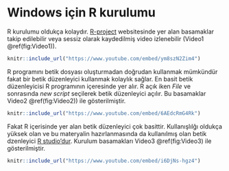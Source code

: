 

# Windows için R kurulumu

R kurulumu oldukça kolaydır. <a href="https://www.r-project.org/" target="_blank">R-project</a> websitesinde yer alan basamaklar takip edilebilir veya sessiz olarak kaydedilmiş video izlenebilir (Video1 \@ref(fig:Video1)).

```r
knitr::include_url("https://www.youtube.com/embed/ym8szN2Zim4")
```

R programını betik dosyası oluşturmadan doğrudan kullanmak mümkündür fakat bir betik düzenleyici kullanmak kolaylık sağlar. En basit betik düzenleyicisi R programının içeresinde yer alır. R açık iken _File_ ve sonrasında _new script_ seçilerek betik düzenleyici açılır. Bu basamaklar Video2 \@ref(fig:Video2)) ile gösterilmiştir. 

```r
knitr::include_url("https://www.youtube.com/embed/6AEdcRmG4Rk")
```

Fakat R içerisinde yer alan betik düzenleyici çok basittir. Kullanışlılğı oldukça yüksek olan ve bu materyalin hazırlanmasında da kullanılmış olan betik dzenleyici  <a href="https://www.rstudio.com/" target="_blank">R studio'dur</a>. Kurulum basamakları Video3 \@ref(fig:Video3) ile gösterilmiştir.


```r
knitr::include_url("https://www.youtube.com/embed/i6DjNs-hgz4")
```
